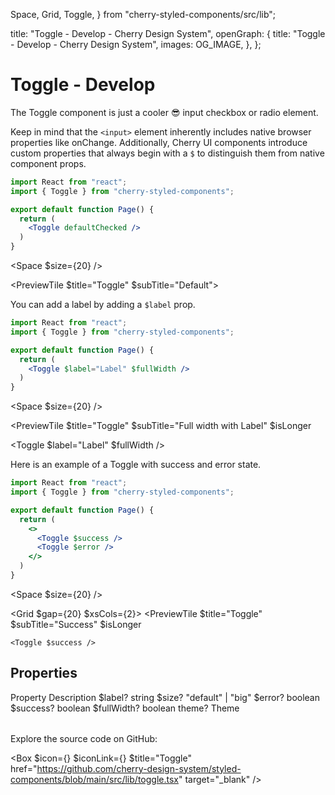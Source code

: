   Space,
  Grid,
  Toggle,
} from "cherry-styled-components/src/lib";

  title: "Toggle - Develop - Cherry Design System",
  openGraph: {
    title: "Toggle - Develop - Cherry Design System",
    images: OG_IMAGE,
  },
};

# Toggle - Develop

The Toggle component is just a cooler 😎 input checkbox or radio element.

Keep in mind that the <code>\<input></code> element inherently includes native browser properties like onChange. Additionally, Cherry UI components introduce custom properties that always begin with a <code>$</code> to distinguish them from native component props.

```jsx
import React from "react";
import { Toggle } from "cherry-styled-components";

export default function Page() {
  return (
    <Toggle defaultChecked />
  )
}
```

<Space $size={20} />

<PreviewTile $title="Toggle" $subTitle="Default">
  <Toggle defaultChecked />
</PreviewTile>

You can add a label by adding a <code>$label</code> prop.

```jsx
import React from "react";
import { Toggle } from "cherry-styled-components";

export default function Page() {
  return (
    <Toggle $label="Label" $fullWidth />
  )
}
```
<Space $size={20} />

<PreviewTile
  $title="Toggle"
  $subTitle="Full width with Label"
  $isLonger
>
  <Toggle $label="Label" $fullWidth />
</PreviewTile>

Here is an example of a Toggle with success and error state.

```jsx
import React from "react";
import { Toggle } from "cherry-styled-components";

export default function Page() {
  return (
    <>
      <Toggle $success />
      <Toggle $error />
    </>
  )
}
```
<Space $size={20} />

<Grid $gap={20} $xsCols={2}>
  <PreviewTile
    $title="Toggle"
    $subTitle="Success"
    $isLonger
  >
    <Toggle $success />
  </PreviewTile>
  <PreviewTile
    $title="Toggle"
    $subTitle="Error"
    $isLonger
  >
    <Toggle $error />
  </PreviewTile>
</Grid>

## Properties

<Table>
  <TableRow>
    <TableHead>Property</TableHead>
    <TableHead>Description</TableHead>
  </TableRow>
  <TableRow>
    <TableData $code>$label?</TableData>
    <TableData>string</TableData>
  </TableRow>
  <TableRow>
    <TableData $code>$size?</TableData>
    <TableData>"default" | "big"</TableData>
  </TableRow>
  <TableRow>
    <TableData $code>$error?</TableData>
    <TableData>boolean</TableData>
  </TableRow>
  <TableRow>
    <TableData $code>$success?</TableData>
    <TableData>boolean</TableData>
  </TableRow>
  <TableRow>
    <TableData $code>$fullWidth?</TableData>
    <TableData>boolean</TableData>
  </TableRow>
  <TableRow>
    <TableData $code>theme?</TableData>
    <TableData>Theme</TableData>
  </TableRow>
</Table>

Explore the source code on GitHub:

<Box
  $icon={<IconFile />}
  $iconLink={<IconGitHub />}
  $title="Toggle"
  href="https://github.com/cherry-design-system/styled-components/blob/main/src/lib/toggle.tsx"
  target="_blank"
/>
